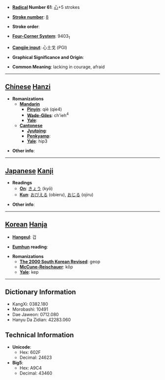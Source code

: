 * '''[[Wiktionary:Chinese radical index| Radical]] Number 61''': [[Wiktionary:Chinese radical index 心|心]]+5 strokes

* '''[[Wiktionary:Chinese total strokes index|Stroke number]]''': [[Wiktionary:Chinese total strokes index 8|8]]

* '''Stroke order''': 

* '''[[Wiktionary:Chinese four corner index|Four-Corner System]]''': 9403<sub>1</sub>

* '''[[Wiktionary:Chinese Cangjie index|Cangjie input]]''': 心土戈 (PGI)

* '''Graphical Significance and Origin''': 

* '''Common Meaning''': lacking in courage, afraid

----

== [[Chinese]] [[Hanzi]] ==

* '''Romanizations'''
** '''[[Mandarin]]'''
*** '''[[Pinyin]]''': qiè (qie4)
*** '''[[Wade-Giles]]''': ch'ieh<sup>4</sup>
*** '''[[Yale]]''': 
** '''[[Cantonese]]'''
*** '''[[Jyutping]]''':
*** '''[[Penkyamp]]''': 
*** '''[[Yale]]''': hip3

* '''Other info''': 

----

== [[Japanese]] [[Kanji]] ==

* '''Readings'''
** '''[[On]]''': [[きょう]] (kyō)
** '''[[Kun]]''': [[おびえる]] (obieru), [[おじる]] (ojiru)

* '''Other info''':  

----

== [[Korean]] [[Hanja]] ==

* '''[[Hangeul]]''': 겁

* '''[[Eumhun]] reading''': 

* '''Romanizations'''
** '''[[The 2000 South Korean Revised Romanization|The 2000 South Korean Revised]]''': geop
** '''[[McCune-Reischauer]]''': kŏp
** '''[[Yale]]''': kep

----

== Dictionary Information ==

* KangXi: 0382.180
* Morobashi: 10491
* Dae Jaweon: 0712.080
* Hanyu Da Zidian: 42283.060

== Technical Information ==

* '''Unicode''':
** Hex: 602F
** Decimal: 24623
* '''Big5''':
** Hex: A9C4
** Decimal: 43460